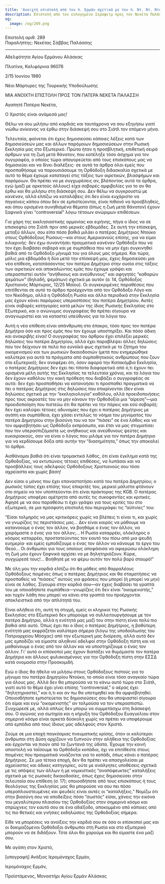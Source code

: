 ```yaml
---
title: 'Ανοιχτή επιστολή από τον π. Ερμάν σχετικά με τον π. Ντ. Ντ. Ντούκο'
description: Επιστολή από τον ευλογημένο Σεραφείμ προς τον Νεκέτα Παλάσση.
og:
  image: /og/289.png
---
```


<div style={{textAlign:'right', fontFamily:'monospace'}}>Επιστολή αριθ. 289</div>
<div style={{textAlign:'left', fontFamily:'monospace'}}>Παραλήπτης: Νεκέτας Σάββας Παλάσσης</div>

---

Αδελφότητα Αγίου Ερμάνου Αλάσκας

Πλατίνα, Καλιφόρνια 96076

2/15 Ιουνίου 1980

Νέοι Μάρτυρες της Τουρκικής Υποδούλωσης

ΜΙΑ ΑΝΟΙΧΤΗ ΕΠΙΣΤΟΛΗ ΠΡΟΣ ΤΟΝ ΠΑΤΕΡΑ ΝΕΚΕΤΑ ΠΑΛΑΣΣΗ

Αγαπητέ Πατέρα Νεκέτα,

Ο Χριστός είναι ανάμεσά μας!

Θέλω να σου μιλήσω από καρδιάς και ταυτόχρονα να σου εξηγήσω γιατί νιώθω ανίκανος να έρθω στην διάσκεψή σου στο Σιάτλ τον επόμενο μήνα.

Τελευταία, φαίνεται ότι έχεις δημοσιεύσει κάποιες λέξεις κατά των δημοσιεύσεών μας και άλλων παρόμοιων δημοσιεύσεων στην Ρωσική Εκκλησία μας στο Εξωτερικό. Πρώτα ήταν η προσβλητική, επιθετική σειρά άρθρων για τη ζωή μετά θάνατον, που κατέληξε τόσο άσχημα για τον συγγραφέα, ο οποίος τώρα απαγορεύεται από τους επισκόπους μας να δημοσιεύει και να δίνει διαλέξεις· σε αυτά τα άρθρα όλοι εμείς που προσπαθήσαμε να παρουσιάσουμε τη Ορθόδοξη διδασκαλία σχετικά με αυτό το θέμα έχουμε καταταγεί στις τάξεις των αιρετικών, βλασφήμων και παρόμοιων. Θα πρέπει να με συγχωρέσεις αν, βλέποντας αυτά τα άρθρα, εγώ (μαζί με αρκετούς άλλους) είχα σοβαρές αμφιβολίες για το αν θα έρθω και θα μιλήσω στη διάσκεψή σου. Δεν θέλω να συγκρουστώ με κανέναν, αλλά ελπίζω να καταλάβεις ότι δεν είναι ευχάριστο να πηγαίνεις κάπου όπου δεν σε εμπιστεύονται, είναι πιθανό να προσβληθείς, και όπου ορισμένα συνηθισμένα θέματα (όπως η ζωή μετά θάνατον) έχουν ξαφνικά γίνει “controversial” λόγω τέτοιων ανώριμων επιθέσεων.

Για χάρη της εκκλησιαστικής αρμονίας και ειρήνης, πήγα ο ίδιος να σε επισκεφτώ στο Σιάτλ πριν από μερικές εβδομάδες. Σε αυτή την επίσκεψη, μεταξύ άλλων, σου είπα πόσο βαθιά μιλάει ο πατέρας Δημήτριος Ντούκο στους Ορθόδοξους Ρώσους—και στους Αμερικανούς επίσης, για να είμαι ειλικρινής· δεν έχω συναντήσει πραγματικά κανέναν Ορθόδοξο που να τον έχει διαβάσει σοβαρά και με συμπάθεια που να μην έχει συγκινηθεί βαθιά από το Ορθόδοξο μήνυμά του για όλους μας σήμερα. Και τώρα, μόλις μια εβδομάδα ή δύο μετά την επίσκεψή μου, έχεις δημοσιεύσει μια νέα επίθεση, κατατάσσοντας τον πατέρα Δημήτριο στην ουσία στις τάξεις των αιρετικών και αποκαλώντας εμάς που έχουμε γράψει και υπερασπιστεί αυτόν “ανήθικους και ανεύθυνους” και αφηγητές “καθαρών ψεμάτων” (δηλαδή, ψεμάτων) σχετικά με αυτόν (σ. 14, Ορθόδοξος Χριστιανός Μάρτυρας, 12/25 Μαΐου). Οι συγκεκριμένες παραθέσεις που επιτίθενται σε αυτό το άρθρο προέρχονται από τον Ορθόδοξο Λόγο και τον Νικόδημο, αλλά η Ορθόδοξη Ρωσία και άλλα περιοδικά στην Εκκλησία μας έχουν κάνει παρόμοιες υπερασπίσεις του πατέρα Δημητρίου. Αυτές είναι σοβαρές κατηγορίες κατά μελών της ίδιας Ρωσικής Εκκλησίας στο Εξωτερικό, και ο ανώνυμος συγγραφέας θα πρέπει σίγουρα να αναγνωριστεί και να καταστεί υπεύθυνος για τα λόγια του.

Αυτή η νέα επίθεση είναι απάνθρωπη στο έπακρο, τόσο προς τον πατέρα Δημήτριο όσο και προς εμάς που τον έχουμε υποστηρίξει. Και πόσο άδικη και ανακριβής είναι! Ο συγγραφέας του άρθρου έχει επιλέξει μερικές δηλώσεις του πατέρα Δημητρίου, αλλά έχει παραβλέψει άλλες δηλώσεις που τον δείχνουν σε πολύ πιο ευνοϊκό φως σχετικά με το ζήτημα του οικομενισμού και των ρωσικών δικαιοδοσιών (μετά που ενημερώθηκε καλύτερα για αυτά τα πράγματα από συμπαθητικούς ανθρώπους που ζουν στο εξωτερικό); δεν αναφέρει ότι, όσον αφορά την Κατακόμβια Εκκλησία, ο πατέρας Δημήτριος δεν έχει πει τίποτα διαφορετικό από ό,τι έχουν πει ορισμένα μέλη αυτής της Εκκλησίας τα τελευταία χρόνια, και τα λόγια του δεν έχουν καθόλου την κακή πρόθεση που διαβάζει ο συγγραφέας σε αυτά: δεν έχει προσπαθήσει να κατανοήσει τι προσπαθεί πραγματικά να πει ο πατέρας Δημήτριος στις δηλώσεις που επικρίνονται (δεν είναι δηλώσεις σχετικά με την “εκκλησιολογία” καθόλου, αλλά προειδοποιήσεις προς τους ακροατές του να μην κάνουν την Ορθοδοξία μια “αίρεση”—μια προειδοποίηση που πιστεύω ότι θα πρέπει να την πάρεις και εσύ σοβαρά); δεν έχει καλύψει τέτοιες αδυναμίες που έχει ο πατέρας Δημήτριος με αγάπη και συμπάθεια, έχει χάσει εντελώς το νόημα του μηνύματος του πατέρα Δημητρίου στην βιασύνη του να τον “πιάσει” σε ένα λάθος και να τον αμφισβητήσει ως Ορθόδοξο εκπρόσωπο, και έτσι να μας στιγματίσει που τον υπερασπιζόμαστε ως ανήθικους και ανεύθυνους ψεύτες και ευκαιριακούς, σαν να είναι ο λόγος που μιλάμε για τον πατέρα Δημήτριο για να κερδίσουμε δόξα από αυτήν την “διασημότητα,” όπως την αποκαλεί το άρθρο.

Αισθάνομαι βαθιά ότι είναι τρομακτικά λάθος, ότι είναι έγκλημα κατά της Ορθοδοξίας, να εκτυπώνεις τέτοιες επιθέσεις, να λυπάσαι και να προσβάλλεις τους αδελφούς Ορθόδοξους Χριστιανούς σου τόσο αχρείαστα και χωρίς βάση!

Δεν είσαι ο μόνος που έχει επαναστατήσει κατά του πατέρα Δημητρίου; ο ρωσικός τύπος έχει επίσης τους επικριτές του, μερικοί μάλιστα φτάνουν στο σημείο να τον υποπτεύονται ότι είναι πράκτορας της KGB. Ο πατέρας Δημήτριος υποφέρει αμέτρητα από αυτές τις συκοφαντίες και κριτικές. Άφησέ με να σου παραθέσω τι έχει γράψει για τους κριτές του στο εξωτερικό, σε μια πρόσφατη επιστολή που περιγράφει τις “αϋπνίες” του:

“Είσαι τολμηρός να μας κριτικάρεις χωρίς να βλέπεις τι είναι τι, και χωρίς να γνωρίζεις τις περιστάσεις μας… Δεν είναι καιρός να μάθουμε να κατανοούμε ο ένας τον άλλον, να βοηθάμε ο ένας τον άλλον, να χαιρόμαστε ο ένας για τον άλλον;… Η Ρωσία καταρρέει, ολόκληρος ο κόσμος καταρρέει, προστατεύοντας τον εαυτό του πίσω από μια ψευδή ευημερία· και εμείς εμποδίζουμε ο ένας τον άλλον να κάνουμε το έργο του Θεού… Οι άνθρωποι για τους οποίους αποφάσισα να αφιερώσω ολόκληρη τη ζωή μου έχουν ξαφνικά αρχίσει να με δηλητηριάζουν. Κύριε, συγχώρεσέ τους!… Βοήθησέ με να φέρω αυτόν τον πολύ βαρύ σταυρό!”

Με όλη μου την καρδιά ελπίζω ότι θα μάθεις από θαρραλέους Ορθόδοξους ποιμένες όπως ο πατέρας Δημήτριος και θα σταματήσεις να προσπαθείς να “πιάσεις” αυτούς για φράσεις που μπορεί (ή μπορεί να μην) είναι σε λάθος. Σίγουρα στην καρδιά σου—αν έχεις διαβάσει τα γραπτά του με οποιαδήποτε συμπάθεια—γνωρίζεις ότι δεν είναι “οικομενιστής,” και τυχόν λάθη που μπορεί να κάνει στα γραπτά του προέρχονται αποκλειστικά από την απλότητά του.

Είναι αλήθεια ότι, αυτή τη στιγμή, εμείς οι κληρικοί της Ρωσικής Εκκλησίας στο Εξωτερικό δεν μπορούμε να συλλειτουργήσουμε με τον πατέρα Δημήτριο, αλλά η ενότητά μας μαζί του στην πίστη είναι πολύ πιο βαθιά από αυτό. Όπως έχει πει ο ίδιος ο πατέρας Δημήτριος, η βαθύτερη ενότητά μας εκφράζεται καλύτερα σήμερα (λόγω της υποδούλωσης του Πατριαρχείου Μόσχας) από την εξωτερική μας διαίρεση, αλλά αυτό δεν μας εμποδίζει να είμαστε αληθινοί αδελφοί στην Ορθόδοξη πίστη και να μαθαίνουμε ο ένας από τον άλλον και να υποστηρίζουμε ο ένας τον άλλον. Γι' αυτό οι επίσκοποί μας έχουν διατάξει να θυμόμαστε τον πατέρα Δημήτριο και άλλους φυλακισμένους για την Ορθόδοξη πίστη στην ΕΣΣΔ κατά ονομασία στην Προσκομιδή.

Εγώ ο ίδιος θα ήθελα να μιλήσω στους Ορθόδοξους πιστούς για το μήνυμα του πατέρα Δημητρίου Ντούκο, το οποίο είναι τόσο αναγκαίο τώρα για όλους μας. Αλλά δεν θα μπορούσα να το κάνω αυτό τώρα στο Σιάτλ, γιατί αυτό το θέμα έχει γίνει επίσης “controversial,” ο αέρας έχει “δηλητηριαστεί,” και ό,τι και αν πω θα υποτιμηθεί και θα αμφισβητηθεί. Οποιοσδήποτε εμπιστεύεται τις δημοσιεύσεις σου θα υποψιαστεί σίγουρα ότι είμαι και εγώ “οικομενιστής” αν τολμούσα να τον υπερασπιστώ. Συγχώρεσέ με, αλλά απλώς δεν μπορώ να συμμετάσχω στη διάσκεψή σου. Ο αγώνας για σωτηρία και η κήρυξη του Ορθόδοξου Ευαγγελίου στον σημερινό κόσμο είναι αρκετά δύσκολη χωρίς να πρέπει να υποφέρουμε από εμπόδια από τους ίδιους μας αδελφούς στον Χριστό.

Ζούμε σε μια εποχή παγκόσμιας πνευματικής κρίσης, όταν οι καλύτεροι άνθρωποι στη Δύση αρχίζουν να ξυπνούν στην αλήθεια της Ορθοδοξίας και έρχονται να πιούν από τα ζωντανά της ύδατα. Έχουμε την κοινή αποστολή να ταΐσουμε τα Ορθόδοξα κοπάδια, όχι να επιτίθεστε στους ποιμένες που πραγματικά νοιάζονται για το κοπάδι, όπως κάνει ο πατέρας Δημήτριος. Σε μια τέτοια εποχή, δεν θα πρέπει να απασχολείσαι με αχρείαστες και άδικες κατηγορίες, ούτε με ανάλγητες υποθέσεις σχετικά με τις απόψεις των άλλων ή με νομικιστικές “αναπόφευκτες” καταλήξεις σχετικά με τις ρωσικές δικαιοδοσίες, όπως έχεις δημοσιεύσει στην τελευταία σου επίθεση (σ. 17); οποιοσδήποτε από τους επισκόπους ή τους θεολόγους της Εκκλησίας μας θα μπορούσε να σου πει πόσο υπεραπλουστευμένες και ψευδείς είναι αυτές οι “καταλήξεις.” Νομίζω ότι στην βιασύνη σου να αποδείξεις πόσο “σωστός” είσαι, χάνεις την εικόνα του μεγαλύτερου πλαισίου της Ορθοδοξίας στον σημερινό κόσμο και σπρώχνεις τον εαυτό σου σε ένα αδιέξοδο, αποκομμένο από κάποιες από τις πιο θετικές και γνήσιες εκδηλώσεις της Ορθοδοξίας σήμερα.

Είθε να μπορέσεις να ανοίξεις την καρδιά σου σε όσα οι επίσκοποί μας και οι δοκιμαζόμενοι Ορθόδοξοι άνθρωποι στη Ρωσία και στο εξωτερικό μπορούν να σε διδάξουν. Τότε όλοι θα χαρούμε και θα είμαστε ένα μαζί σου.

Με αγάπη στον Χριστό,

[υπογραφή] Ανάξιος Ιερομόναχος Ερμάν,

Ιερομόναχος Ερμάν,

Προϊστάμενος, Μοναστήρι Αγίου Ερμάν Αλάσκας
